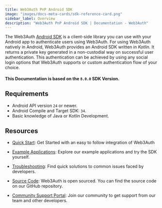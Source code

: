 ```yaml
---
title: Web3Auth PnP Android SDK
image: "images/docs-meta-cards/sdk-reference-card.png"
sidebar_label: Overview
description: "Web3Auth PnP Android SDK | Documentation - Web3Auth"
---
```


The Web3Auth [Android SDK](https://github.com/Web3Auth/web3auth-android-sdk) is a client-side
library you can use with your Android app to authenticate users using Web3Auth. For using Web3Auth
natively in Android, Web3Auth provides an Android SDK written in _Kotlin_. It returns a private key
generated in a non-custodial way on successful user authentication. This authentication can be
achieved by using any social login options that Web3Auth supports or custom authentication flow of
your choice.

#### This Documentation is based on the `8.0.0` SDK Version.

## Requirements

- Android API version `24` or newer.
- Android Compile and Target SDK: `34`.
- Basic knowledge of Java or Kotlin Development.

## Resources

- [Quick Start](/quick-start?product=PNP&sdk=PNP_ANDROID&framework=ANDROID&stepIndex=0): Get Started
  with an easy to follow integration of Web3Auth

- [Example Applications](/examples?product=Plug+and+Play&sdk=Plug+and+Play+Android+SDK): Explore our
  example applications and try the SDK yourself.

- [Troubleshooting](/troubleshooting): Find quick solutions to common issues faced by developers.

- [Source Code](https://github.com/Web3Auth/web3auth-android-sdk/): Web3Auth is open sourced. You
  can find the source code on our GitHub repository.

- [Community Support Portal](https://web3auth.io/community/c/help-pnp/pnp-android/16): Join our
  community to get support from our team and other developers.
